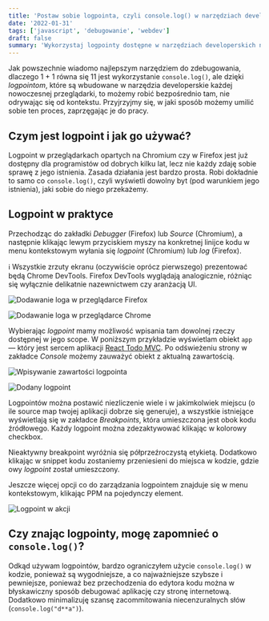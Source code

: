 ```yaml
---
title: 'Postaw sobie logpointa, czyli console.log() w narzędziach developerskich.'
date: '2022-01-31'
tags: ['javascript', 'debugowanie', 'webdev']
draft: false
summary: 'Wykorzystaj logpointy dostępne w narzędziach developerskich nowoczesnych przeglądarek w celu szybkiego, wygodnego i pewnego źródła prawdy tego co się dzieje w aplikacji internetowej.'
---
```


Jak powszechnie wiadomo najlepszym narzędziem do zdebugowania, dlaczego 1 + 1 równa się 11 jest wykorzystanie `console.log()`, ale dzięki _logpointom_, które są wbudowane w narzędzia developerskie każdej nowoczesnej przeglądarki, to możemy robić bezpośrednio tam, nie odrywając się od kontekstu. Przyjrzyjmy się, w jaki sposób możemy umilić sobie ten proces, zaprzęgając je do pracy.

## Czym jest logpoint i jak go używać?

Logpoint w przeglądarkach opartych na Chromium czy w Firefox jest już dostępny dla programistów od dobrych kilku lat, lecz nie każdy zdaję sobie sprawę z jego istnienia. Zasada działania jest bardzo prosta. Robi dokładnie to samo co `console.log()`, czyli wyświetli dowolny byt (pod warunkiem jego istnienia), jaki sobie do niego przekażemy.

## Logpoint w praktyce

Przechodząc do zakładki _Debugger_ (Firefox) lub _Source_ (Chromium), a następnie klikając lewym przyciskiem myszy na konkretnej linijce kodu w menu kontekstowym wyłania się _logpoint_ (Chromium) lub _log_ (Firefox).

ℹ️ Wszystkie zrzuty ekranu (oczywiście oprócz pierwszego) prezentować będą Chrome DevTools. Firefox DevTools wyglądają analogicznie, różniąc się wyłącznie delikatnie nazewnictwem czy aranżacją UI.

![Dodawanie loga w przeglądarce Firefox](/static/images/blog/logpoint/adding-firefox-log.png)

![Dodawanie loga w przeglądarce Chrome](/static/images/blog/logpoint/adding-chrome-logpoint.png)

Wybierając _logpoint_ mamy możliwość wpisania tam dowolnej rzeczy dostępnej w jego scope. W poniższym przykładzie wyświetlam obiekt `app` — który jest sercem aplikacji [React Todo MVC](https://todomvc.com/examples/react/#/). Po odświeżeniu strony w zakładce _Console_ możemy zauważyć obiekt z aktualną zawartością.

![Wpisywanie zawartości logpointa](/static/images/blog/logpoint/logpoint-input.png)

![Dodany logpoint](/static/images/blog/logpoint/logpoint-in-example.png)

Logpointów można postawić niezliczenie wiele i w jakimkolwiek miejscu (o ile source map twojej aplikacji dobrze się generuje), a wszystkie istniejące wyświetlają się w zakładce _Breakpoints_, która umieszczona jest obok kodu źródłowego. Każdy logpoint można zdezaktywować klikając w kolorowy checkbox.

Nieaktywny breakpoint wyróżnia się półprzeźroczystą etykietą. Dodatkowo klikając w snippet kodu zostaniemy przeniesieni do miejsca w kodzie, gdzie owy _logpoint_ został umieszczony.

Jeszcze więcej opcji co do zarządzania logpointem znajduje się w menu kontekstowym, klikając PPM na pojedynczy element.

![Logpoint w akcji](/static/images/blog/logpoint/logpoint-in-action.gif)

## Czy znając logpointy, mogę zapomnieć o `console.log()`?

Odkąd używam logpointów, bardzo ograniczyłem użycie `console.log()` w kodzie, ponieważ są wygodniejsze, a co najważniejsze szybsze i pewniejsze, ponieważ bez przechodzenia do edytora kodu można w błyskawiczny sposób debugować aplikację czy stronę internetową. Dodatkowo minimalizuję szansę zacommitowania niecenzuralnych słów (`console.log("d**a")`).
